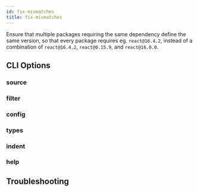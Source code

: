 ```yaml
---
id: fix-mismatches
title: fix-mismatches
---
```



Ensure that multiple packages requiring the same dependency define the same version, so that every package requires eg. `react@16.4.2`, instead of a combination of `react@16.4.2`, `react@0.15.9`, and `react@16.0.0`.

## CLI Options

### source

<SourceOption command="fix-mismatches" />

### filter

<FilterOption command="fix-mismatches" />

### config

<ConfigOption command="fix-mismatches" />

### types

<TypesOption command="fix-mismatches" />

### indent

<IndentOption command="fix-mismatches" />

### help

<HelpOption command="fix-mismatches" />

## Troubleshooting

<LogLevelOption command="fix-mismatches" />
